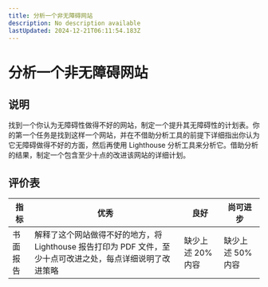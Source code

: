 ```yaml
---
title: 分析一个非无障碍网站
description: No description available
lastUpdated: 2024-12-21T06:11:54.183Z
---
```


# 分析一个非无障碍网站

## 说明

找到一个你认为无障碍性做得不好的网站，制定一个提升其无障碍性的计划表。你的第一个任务是找到这样一个网站，并在不借助分析工具的前提下详细指出你认为它无障碍做得不好的方面，然后再使用 Lighthouse 分析工具来分析它。借助分析的结果，制定一个包含至少十点的改进该网站的详细计划。

## 评价表

| 指标 | 优秀 | 良好 | 尚可进步 |
| --- | --- | --- | --- |
| 书面报告 | 解释了这个网站做得不好的地方，将 Lighthouse 报告打印为 PDF 文件，至少十点可改进之处，每点详细说明了改进策略 | 缺少上述 20% 内容 | 缺少上述 50% 内容 |

